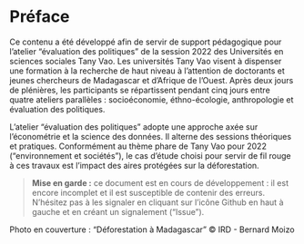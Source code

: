 # Préface {.unnumbered}

Ce contenu a été développé afin de servir de support pédagogique pour l'atelier "évaluation des politiques" de la session 2022 des Universités en sciences sociales Tany Vao. Les universités Tany Vao visent à dispenser une formation à la recherche de haut niveau à l'attention de doctorants et jeunes chercheurs de Madagascar et d'Afrique de l'Ouest. Après deux jours de plénières, les participants se répartissent pendant cinq jours entre quatre ateliers parallèles : socioéconomie, éthno-écologie, anthropologie et évaluation des politiques.

L'atelier "évaluation des politiques" adopte une approche axée sur l'économétrie et la science des données. Il alterne des sessions théoriques et pratiques. Conformément au thème phare de Tany Vao pour 2022 ("environnement et sociétés"), le cas d'étude choisi pour servir de fil rouge à ces travaux est l'impact des aires protégées sur la déforestation.

> **Mise en garde :** ce document est en cours de développement : il est encore incomplet et il est susceptible de contenir des erreurs. N'hésitez pas à les signaler en cliquant sur l'icône Github en haut à gauche et en créant un signalement ("Issue").

Photo en couverture : "Déforestation à Madagascar" © IRD - Bernard Moizo
